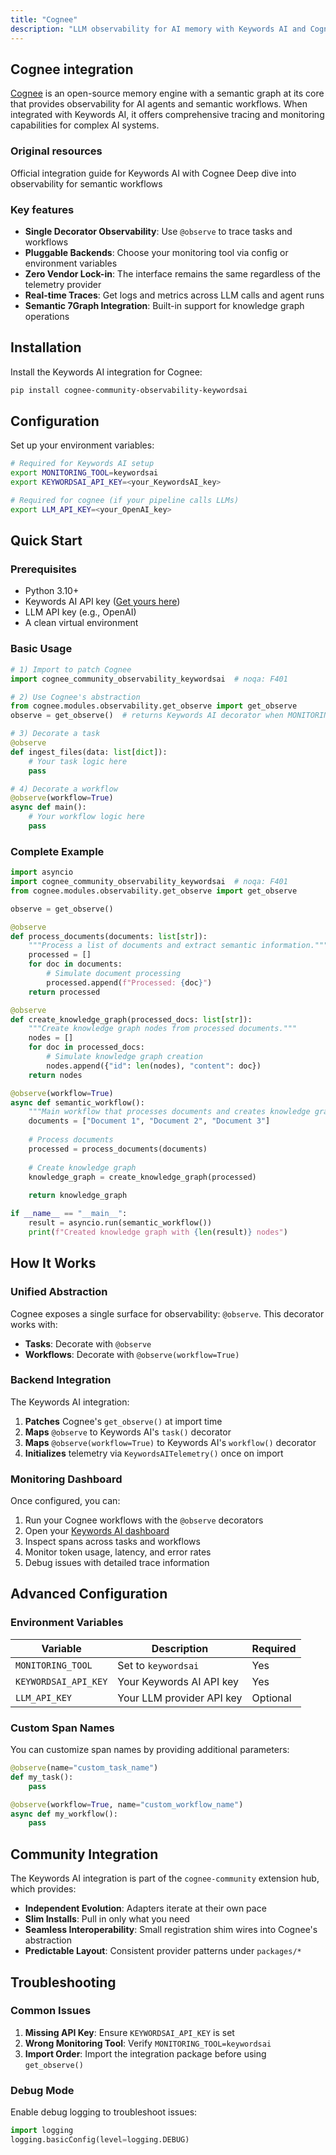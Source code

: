 ```yaml
---
title: "Cognee"
description: "LLM observability for AI memory with Keywords AI and Cognee"
---
```


## Cognee integration

[Cognee](https://www.cognee.ai/) is an open-source memory engine with a semantic graph at its core that provides observability for AI agents and semantic workflows. When integrated with Keywords AI, it offers comprehensive tracing and monitoring capabilities for complex AI systems.

### Original resources
<CardGroup cols={2}>
  <Card
    title="Cognee Documentation"
    icon="book-open"
    href="https://docs.cognee.ai/integrations/keywordsai-integration"
  >
    Official integration guide for Keywords AI with Cognee
  </Card>
  <Card
    title="Cognee Blog"
    icon="newspaper"
    href="https://www.cognee.ai/blog/deep-dives/observability-for-semantic-workflows"
  >
    Deep dive into observability for semantic workflows
  </Card>
</CardGroup>


### Key features

- **Single Decorator Observability**: Use `@observe` to trace tasks and workflows
- **Pluggable Backends**: Choose your monitoring tool via config or environment variables
- **Zero Vendor Lock-in**: The interface remains the same regardless of the telemetry provider
- **Real-time Traces**: Get logs and metrics across LLM calls and agent runs
- **Semantic 7Graph Integration**: Built-in support for knowledge graph operations

## Installation

Install the Keywords AI integration for Cognee:

```bash
pip install cognee-community-observability-keywordsai
```

## Configuration

Set up your environment variables:

```bash
# Required for Keywords AI setup
export MONITORING_TOOL=keywordsai
export KEYWORDSAI_API_KEY=<your_KeywordsAI_key>

# Required for cognee (if your pipeline calls LLMs)
export LLM_API_KEY=<your_OpenAI_key>
```

## Quick Start

### Prerequisites

- Python 3.10+
- Keywords AI API key ([Get yours here](https://keywordsai.co))
- LLM API key (e.g., OpenAI)
- A clean virtual environment

### Basic Usage

```python
# 1) Import to patch Cognee
import cognee_community_observability_keywordsai  # noqa: F401

# 2) Use Cognee's abstraction
from cognee.modules.observability.get_observe import get_observe
observe = get_observe()  # returns Keywords AI decorator when MONITORING_TOOL=keywordsai

# 3) Decorate a task
@observe
def ingest_files(data: list[dict]):
    # Your task logic here
    pass

# 4) Decorate a workflow
@observe(workflow=True)
async def main():
    # Your workflow logic here
    pass
```

### Complete Example

```python
import asyncio
import cognee_community_observability_keywordsai  # noqa: F401
from cognee.modules.observability.get_observe import get_observe

observe = get_observe()

@observe
def process_documents(documents: list[str]):
    """Process a list of documents and extract semantic information."""
    processed = []
    for doc in documents:
        # Simulate document processing
        processed.append(f"Processed: {doc}")
    return processed

@observe
def create_knowledge_graph(processed_docs: list[str]):
    """Create knowledge graph nodes from processed documents."""
    nodes = []
    for doc in processed_docs:
        # Simulate knowledge graph creation
        nodes.append({"id": len(nodes), "content": doc})
    return nodes

@observe(workflow=True)
async def semantic_workflow():
    """Main workflow that processes documents and creates knowledge graph."""
    documents = ["Document 1", "Document 2", "Document 3"]
    
    # Process documents
    processed = process_documents(documents)
    
    # Create knowledge graph
    knowledge_graph = create_knowledge_graph(processed)
    
    return knowledge_graph

if __name__ == "__main__":
    result = asyncio.run(semantic_workflow())
    print(f"Created knowledge graph with {len(result)} nodes")
```

## How It Works

### Unified Abstraction

Cognee exposes a single surface for observability: `@observe`. This decorator works with:

- **Tasks**: Decorate with `@observe`
- **Workflows**: Decorate with `@observe(workflow=True)`

### Backend Integration

The Keywords AI integration:

1. **Patches** Cognee's `get_observe()` at import time
2. **Maps** `@observe` to Keywords AI's `task()` decorator
3. **Maps** `@observe(workflow=True)` to Keywords AI's `workflow()` decorator
4. **Initializes** telemetry via `KeywordsAITelemetry()` once on import

### Monitoring Dashboard

Once configured, you can:

1. Run your Cognee workflows with the `@observe` decorators
2. Open your [Keywords AI dashboard](https://keywordsai.co)
3. Inspect spans across tasks and workflows
4. Monitor token usage, latency, and error rates
5. Debug issues with detailed trace information

## Advanced Configuration

### Environment Variables

| Variable | Description | Required |
|----------|-------------|----------|
| `MONITORING_TOOL` | Set to `keywordsai` | Yes |
| `KEYWORDSAI_API_KEY` | Your Keywords AI API key | Yes |
| `LLM_API_KEY` | Your LLM provider API key | Optional |

### Custom Span Names

You can customize span names by providing additional parameters:

```python
@observe(name="custom_task_name")
def my_task():
    pass

@observe(workflow=True, name="custom_workflow_name")
async def my_workflow():
    pass
```

## Community Integration

The Keywords AI integration is part of the `cognee-community` extension hub, which provides:

- **Independent Evolution**: Adapters iterate at their own pace
- **Slim Installs**: Pull in only what you need
- **Seamless Interoperability**: Small registration shim wires into Cognee's abstraction
- **Predictable Layout**: Consistent provider patterns under `packages/*`

## Troubleshooting

### Common Issues

1. **Missing API Key**: Ensure `KEYWORDSAI_API_KEY` is set
2. **Wrong Monitoring Tool**: Verify `MONITORING_TOOL=keywordsai`
3. **Import Order**: Import the integration package before using `get_observe()`

### Debug Mode

Enable debug logging to troubleshoot issues:

```python
import logging
logging.basicConfig(level=logging.DEBUG)
```